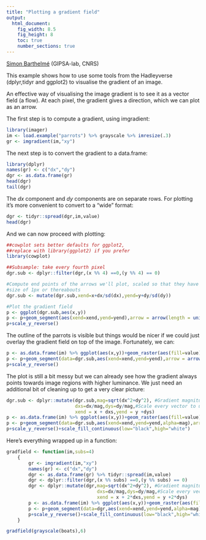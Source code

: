 ```yaml
---
title: "Plotting a gradient field"
output:
  html_document:
    fig_width: 8.5
    fig_height: 8
    toc: true
    number_sections: true
---
```


[Simon Barthelmé](http://sites.google.com/site/simonbarthelme) (GIPSA-lab, CNRS)

This example shows how to use some tools from the Hadleyverse (dplyr,tidyr and ggplot2) to visualise the gradient of an image. 

An effective way of visualising the image gradient is to see it as a vector field (a flow). At each pixel, the gradient gives a direction, which we can plot as an arrow.

The first step is to compute a gradient, using imgradient:

```r
library(imager)
im <- load.example("parrots") %>% grayscale %>% imresize(.3)
gr <- imgradient(im,"xy")
```

The next step is to convert the gradient to a data.frame: 

```r
library(dplyr)
names(gr) <- c("dx","dy")
dgr <- as.data.frame(gr)
head(dgr)
tail(dgr)
```

The *dx* component and *dy* components are on separate rows. For plotting it's more convenient to convert to a "wide" format: 

```r
dgr <- tidyr::spread(dgr,im,value)
head(dgr)
```

And we can now proceed with plotting:

```r
##cowplot sets better defaults for ggplot2,
##replace with library(ggplot2) if you prefer
library(cowplot)

##Subsample: take every fourth pixel
dgr.sub <- dplyr::filter(dgr,(x %% 4) ==0,(y %% 4) == 0)

#Compute end points of the arrows we'll plot, scaled so that they have a typical
#size of 1px or thereabouts
dgr.sub <- mutate(dgr.sub,xend=x+dx/sd(dx),yend=y+dy/sd(dy))

#Plot the gradient field 
p <- ggplot(dgr.sub,aes(x,y))
p <- p+geom_segment(aes(xend=xend,yend=yend),arrow = arrow(length = unit(0.01, "npc")),col="black",alpha=1)
p+scale_y_reverse()
```

The outline of the parrots is visible but things would be nicer if we could just overlay the gradient field on top of the image. Fortunately, we can: 

```r

p <- as.data.frame(im) %>% ggplot(aes(x,y))+geom_raster(aes(fill=value))
p <- p+geom_segment(data=dgr.sub,aes(xend=xend,yend=yend),arrow = arrow(length = unit(0.01, "npc")),col="black",alpha=1)
p+scale_y_reverse()

```

The plot is still a bit messy but we can already see how the gradient always points towards image regions with higher luminance. 
We just need an additional bit of cleaning up to get a very clear picture: 

```r
dgr.sub <- dplyr::mutate(dgr.sub,mag=sqrt(dx^2+dy^2), #Gradient magnitude
                         dxs=dx/mag,dys=dy/mag,#Scale every vector to unit size
                         xend = x + dxs,yend = y +dys) 
p <- as.data.frame(im) %>% ggplot(aes(x,y))+geom_raster(aes(fill=value))
p <- p+geom_segment(data=dgr.sub,aes(xend=xend,yend=yend,alpha=mag),arrow = arrow(length = unit(0.01, "npc")),col="red")
p+scale_y_reverse()+scale_fill_continuous(low="black",high="white")

```

Here's everything wrapped up in a function: 

```r
gradfield <- function(im,subs=4)
    {
        gr <- imgradient(im,"xy")
        names(gr) <- c("dx","dy")
        dgr <- as.data.frame(gr) %>% tidyr::spread(im,value)
        dgr <- dplyr::filter(dgr,(x %% subs) ==0,(y %% subs) == 0)
        dgr <- dplyr::mutate(dgr,mag=sqrt(dx^2+dy^2), #Gradient magnitude
                                 dxs=dx/mag,dys=dy/mag,#Scale every vector to unit size
                                 xend = x + 2*dxs,yend = y +2*dys) 
        p <- as.data.frame(im) %>% ggplot(aes(x,y))+geom_raster(aes(fill=value))
        p <- p+geom_segment(data=dgr,aes(xend=xend,yend=yend,alpha=mag),arrow = arrow(length = unit(0.01, "npc")),col="red")
        p+scale_y_reverse()+scale_fill_continuous(low="black",high="white")
    }

gradfield(grayscale(boats),6)
```

